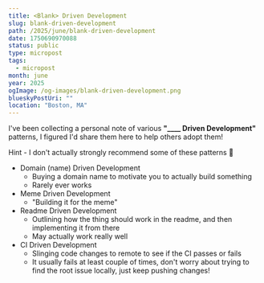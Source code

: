 ```yaml
---
title: <Blank> Driven Development
slug: blank-driven-development
path: /2025/june/blank-driven-development
date: 1750690970088
status: public
type: micropost
tags:
  - micropost
month: june
year: 2025
ogImage: /og-images/blank-driven-development.png
blueskyPostUri: ""
location: "Boston, MA"
---
```


I've been collecting a personal note of various **"____ Driven Development"** patterns, I figured I'd share them here to help others adopt them!

<Callout>

Hint - I don't actually strongly recommend some of these patterns 🤣

</Callout>

- Domain (name) Driven Development
  - Buying a domain name to motivate you to actually build something
  - Rarely ever works
- Meme Driven Development
  - "Building it for the meme"
- Readme Driven Development
  - Outlining how the thing should work in the readme, and then implementing it from there
  - May actually work really well
- CI Driven Development
  - Slinging code changes to remote to see if the CI passes or fails
  - It usually fails at least couple of times, don't worry about trying to find the root issue locally, just keep pushing changes!
